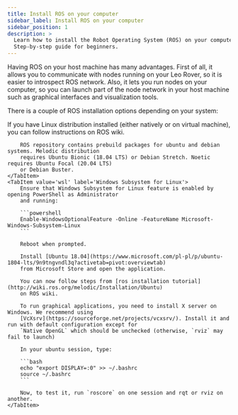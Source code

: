 ```yaml
---
title: Install ROS on your computer
sidebar_label: Install ROS on your computer
sidebar_position: 1
description: >
  Learn how to install the Robot Operating System (ROS) on your computer.
  Step-by-step guide for beginners.
---
```



Having ROS on your host machine has many advantages. First of all, it allows you
to communicate with nodes running on your Leo Rover, so it is easier to
introspect ROS network. Also, it lets you run nodes on your computer, so you can
launch part of the node network in your host machine such as graphical
interfaces and visualization tools.

There is a couple of ROS installation options depending on your system:

<Tabs>
    <TabItem value='linux' label='Linux Installation'>
        If you have Linux distribution installed (either natively or on virtual machine), you can
        follow instructions on ROS wiki.

        ROS repository contains prebuild packages for ubuntu and debian systems. Melodic distribution
        requires Ubuntu Bionic (18.04 LTS) or Debian Stretch. Noetic requires Ubuntu Focal (20.04 LTS)
        or Debian Buster.
    </TabItem>
    <TabItem value='wsl' label='Windows Subsystem for Linux'>
        Ensure that Windows Subsystem for Linux feature is enabled by opening PowerShell as Administrator
        and running:

        ```powershell
        Enable-WindowsOptionalFeature -Online -FeatureName Microsoft-Windows-Subsystem-Linux
        ```

        Reboot when prompted.

        Install [Ubuntu 18.04](https://www.microsoft.com/pl-pl/p/ubuntu-1804-lts/9n9tngvndl3q?activetab=pivot:overviewtab)
        from Microsoft Store and open the application.

        You can now follow steps from [ros installation tutorial](http://wiki.ros.org/melodic/Installation/Ubuntu)
        on ROS wiki.

        To run graphical applications, you need to install X server on Windows. We recommend using
        [VcXsrv](https://sourceforge.net/projects/vcxsrv/). Install it and run with default configuration except for
        `Native OpenGL` which should be unchecked (otherwise, `rviz` may fail to launch)

        In your ubuntu session, type:

        ```bash
        echo "export DISPLAY=:0" >> ~/.bashrc
        source ~/.bashrc
        ```

        Now, to test it, run `roscore` on one session and rqt or rviz on another.
    </TabItem>

</Tabs>
